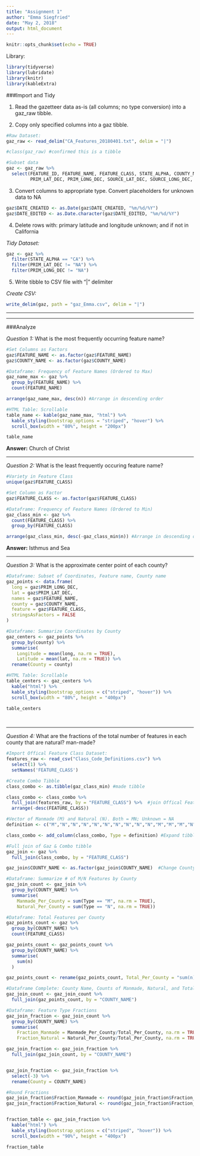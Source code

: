 ```yaml
---
title: "Assignment 1"
author: "Emma Siegfried"
date: "May 2, 2018"
output: html_document
---
```


```r
knitr::opts_chunk$set(echo = TRUE)
```

Library:
```r

library(tidyverse)
library(lubridate)
library(knitr)
library(kableExtra)

```


###Import and Tidy

1. Read the gazetteer data as-is (all columns; no type conversion) into a gaz_raw tibble. 
  
2. Copy only specified columns into a gaz tibble.
  
```r

#Raw Dataset:
gaz_raw <- read_delim("CA_Features_20180401.txt", delim = "|")

#class(gaz_raw) #confirmed this is a tibble

#Subset data
gaz <- gaz_raw %>% 
  select(FEATURE_ID, FEATURE_NAME, FEATURE_CLASS, STATE_ALPHA, COUNTY_NAME, 
         PRIM_LAT_DEC, PRIM_LONG_DEC, SOURCE_LAT_DEC, SOURCE_LONG_DEC, ELEV_IN_M, MAP_NAME, DATE_CREATED, DATE_EDITED)

```
  
3. Convert columns to appropriate type. Convert placeholders for unknown data to NA
  
```r

gaz$DATE_CREATED <- as.Date(gaz$DATE_CREATED, "%m/%d/%Y") 
gaz$DATE_EDITED <- as.Date.character(gaz$DATE_EDITED, "%m/%d/%Y") 


```
   
4. Delete rows with: primary latitude and longitude unknown; and if not in California
   
*Tidy Dataset:*
```r

gaz <- gaz %>% 
  filter(STATE_ALPHA == "CA") %>% 
  filter(PRIM_LAT_DEC != "NA") %>% 
  filter(PRIM_LONG_DEC != "NA")

```
   
5. Write tibble to CSV file with "|" delimiter
   
*Create CSV:*
```r

write_delim(gaz, path = "gaz_Emma.csv", delim = "|")

```
   
---
   
---
   
   
###Analyze
   
     
*Question 1:* What is the most frequently occurring feature name?
```r

#Set Columns as Factors
gaz$FEATURE_NAME <- as.factor(gaz$FEATURE_NAME)
gaz$COUNTY_NAME <- as.factor(gaz$COUNTY_NAME)

#Dataframe: Frequency of Feature Names (Ordered to Max)
gaz_name_max <- gaz %>% 
  group_by(FEATURE_NAME) %>% 
  count(FEATURE_NAME)

arrange(gaz_name_max, desc(n)) #Arrange in descending order

#HTML Table: Scrollable
table_name <- kable(gaz_name_max, "html") %>% 
  kable_styling(bootstrap_options = "striped", "hover") %>% 
  scroll_box(width = "80%", height = "200px")

table_name

```

**Answer:** Church of Christ
  
---
  

*Question 2:* What is the least frequently occuring feature name?
```r

#Variety in Feature Class
unique(gaz$FEATURE_CLASS)

#Set Column as Factor
gaz$FEATURE_CLASS <- as.factor(gaz$FEATURE_CLASS)

#Dataframe: Frequency of Feature Names (Ordered to Min)
gaz_class_min <- gaz %>% 
  count(FEATURE_CLASS) %>% 
  group_by(FEATURE_CLASS)

arrange(gaz_class_min, desc(-gaz_class_min$n)) #Arrange in descending order

```

**Answer:** Isthmus and Sea
  
---
   
*Question 3:* What is the approximate center point of each county?

```r

#Dataframe: Subset of Coordinates, Feature name, County name
gaz_points <- data.frame(
  long = gaz$PRIM_LONG_DEC,
  lat = gaz$PRIM_LAT_DEC,
  names = gaz$FEATURE_NAME,
  county = gaz$COUNTY_NAME,
  feature = gaz$FEATURE_CLASS,
  stringsAsFactors = FALSE
)

#Dataframe: Summarize Coordinates by County
gaz_centers <- gaz_points %>% 
  group_by(county) %>% 
  summarise(
    Longitude = mean(long, na.rm = TRUE),
    Latitude = mean(lat, na.rm = TRUE)) %>% 
  rename(County = county)

#HTML Table: Scrollable
table_centers <- gaz_centers %>% 
  kable("html") %>% 
  kable_styling(bootstrap_options = c("striped", "hover")) %>% 
  scroll_box(width = "80%", height = "400px")

table_centers

  
```
   
     
---
   
*Question 4:* What are the fractions of the total number of features in each county that are natural? man-made?
   
```r

#Import Offical Feature Class Dataset:
features_raw <- read_csv("Class_Code_Definitions.csv") %>% 
  select(1) %>% 
  setNames('FEATURE_CLASS')

#Create Combo Tibble
class_combo <- as.tibble(gaz_class_min) #made tibble

class_combo <- class_combo %>% 
  full_join(features_raw, by = "FEATURE_CLASS") %>%  #join Offical Features to Gaz Features (note: rows go from 63 to 65)
  arrange(-desc(FEATURE_CLASS))

#Vector of Manmade (M) and Natural (N). Both = MN; Unknown = NA
definition <- c("M","N","N","N","N","N","N","N","N","N","M","M","M","N","N","M","M","N","M","M","N","N","M","M","N","N", "N","N","N","N","M","M","N","N","N","N","MN","M","M","M","M","M","N","N","M","M","N","N","M","M","N","M","N","N","N","N", "N","N","M","M","M","NA","N","M","N")

class_combo <- add_column(class_combo, Type = definition) #Expand tibble with Manmade/Natural categories

#Full join of Gaz & Combo tibble  
gaz_join <- gaz %>% 
  full_join(class_combo, by = "FEATURE_CLASS")

gaz_join$COUNTY_NAME <- as.factor(gaz_join$COUNTY_NAME)  #Change County_Name to factor

#Dataframe: Summarize # of M/N Features by County
gaz_join_count <- gaz_join %>% 
  group_by(COUNTY_NAME) %>% 
  summarise(
    Manmade_Per_County = sum(Type == "M", na.rm = TRUE),
    Natural_Per_County = sum(Type == "N", na.rm = TRUE))

#Dataframe: Total Features per County
gaz_points_count <- gaz %>% 
  group_by(COUNTY_NAME) %>% 
  count(FEATURE_CLASS)

gaz_points_count <- gaz_points_count %>% 
  group_by(COUNTY_NAME) %>% 
  summarise(
    sum(n)
  )

gaz_points_count <- rename(gaz_points_count, Total_Per_County = "sum(n)") #Rename column

#Dataframe Complete: County Name, Counts of Manmade, Natural, and Total features per County
gaz_join_count <- gaz_join_count %>% 
  full_join(gaz_points_count, by = "COUNTY_NAME")

#Dataframe: Feature Type Fractions
gaz_join_fraction <- gaz_join_count %>% 
  group_by(COUNTY_NAME) %>% 
  summarise(
    Fraction_Manmade = Manmade_Per_County/Total_Per_County, na.rm = TRUE,
    Fraction_Natural = Natural_Per_County/Total_Per_County, na.rm = TRUE)

gaz_join_fraction <- gaz_join_fraction %>% 
  full_join(gaz_join_count, by = "COUNTY_NAME")


gaz_join_fraction <- gaz_join_fraction %>% 
  select(-3) %>% 
  rename(County = COUNTY_NAME)

#Round Fractions
gaz_join_fraction$Fraction_Manmade <- round(gaz_join_fraction$Fraction_Manmade, 2)
gaz_join_fraction$Fraction_Natural <- round(gaz_join_fraction$Fraction_Natural, 2)


fraction_table <- gaz_join_fraction %>% 
  kable("html") %>% 
  kable_styling(bootstrap_options = c("striped", "hover")) %>% 
  scroll_box(width = "90%", height = "400px")

fraction_table



```
   








